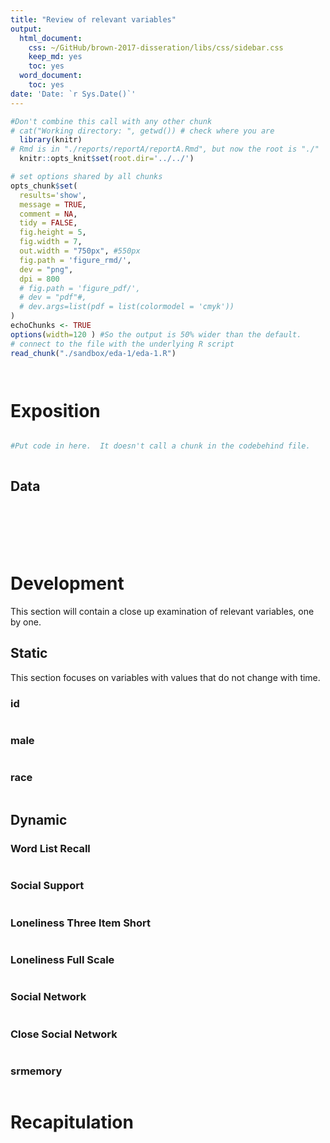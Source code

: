 ```yaml
---
title: "Review of relevant variables"
output:
  html_document:
    css: ~/GitHub/brown-2017-disseration/libs/css/sidebar.css
    keep_md: yes
    toc: yes
  word_document:
    toc: yes
date: 'Date: `r Sys.Date()`'
---
```


<!-- These two chunks should be added in the beginning of every .Rmd that you want to source an .R script -->
<!--  The 1st mandatory chunck  -->
<!--  Set the working directory to the repository's base directory -->
```r
#Don't combine this call with any other chunk 
# cat("Working directory: ", getwd()) # check where you are
  library(knitr)
# Rmd is in "./reports/reportA/reportA.Rmd", but now the root is "./"
  knitr::opts_knit$set(root.dir='../../') 
```


<!--  The 2nd mandatory chunck  -->
<!-- Set the report-wide options, and point to the external code file. -->
```r
# set options shared by all chunks
opts_chunk$set(
  results='show', 
  message = TRUE,
  comment = NA, 
  tidy = FALSE,
  fig.height = 5, 
  fig.width = 7, 
  out.width = "750px", #550px
  fig.path = 'figure_rmd/',     
  dev = "png",
  dpi = 800
  # fig.path = 'figure_pdf/',     
  # dev = "pdf"#,
  # dev.args=list(pdf = list(colormodel = 'cmyk'))
)
echoChunks <- TRUE
options(width=120 ) #So the output is 50% wider than the default.
# connect to the file with the underlying R script  
read_chunk("./sandbox/eda-1/eda-1.R") 
```



<!-- Load 'sourced' R files.  Suppress the output when loading packages. --> 
```r
```


<!-- Load the sources.  Suppress the output when loading sources. --> 
```r
```

# Exposition
<!-- Load any Global functions and variables declared in the R file.  Suppress the output. --> 
```r
```

<!-- Declare any global functions specific to a Rmd output.  Suppress the output. --> 
```r
#Put code in here.  It doesn't call a chunk in the codebehind file.
```

```r
```
## Data
<!-- Load the datasets.   -->
```r
```

<!-- Inspect the datasets.   -->
```r
```

<!-- Tweak the datasets.   -->
```r
```



<!-- Basic table view.   -->
```r
```

<!-- Basic graph view.   -->
```r
```


```r
```

# Development
This section will contain a close up examination of relevant variables, one by one.

## Static
This section focuses on variables with values that do not change with time.

### id
```r
```

### male
```r
```

### race
```r
```

## Dynamic

### Word List Recall 
```r
```

### Social Support
```r
```

### Loneliness Three Item Short
```r
```

### Loneliness Full Scale
```r
```

### Social Network 
```r
```

### Close Social Network
```r
```


### srmemory
```r
```

# Recapitulation